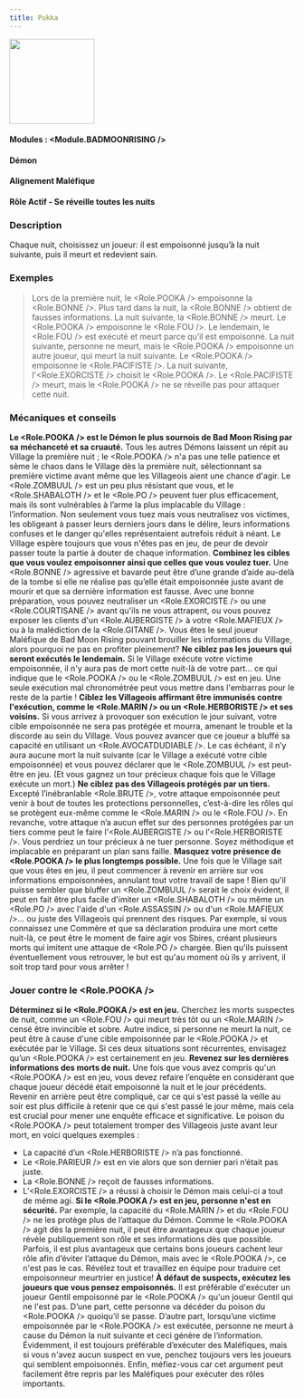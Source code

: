 ```yaml
---
title: Pukka
---
```



<img src='/img/blood-on-the-clocktower/roles/pooka.png' height='150' />

#### Modules : <Module.BADMOONRISING />
#### Démon
#### Alignement Maléfique
#### Rôle Actif - Se réveille toutes les nuits

### Description
Chaque nuit, choisissez un joueur: il est empoisonné jusqu’à la nuit suivante, puis il meurt et redevient sain.

### Exemples
> Lors de la première nuit, le <Role.POOKA /> empoisonne la <Role.BONNE />. Plus tard dans la nuit, la <Role.BONNE />  obtient de fausses informations. La nuit suivante, la <Role.BONNE /> meurt.
> Le <Role.POOKA /> empoisonne le <Role.FOU />. Le lendemain, le <Role.FOU /> est exécuté et meurt parce qu’il est empoisonné. La nuit suivante, personne ne meurt, mais le <Role.POOKA /> empoisonne un autre joueur, qui meurt la nuit suivante.
> Le <Role.POOKA /> empoisonne le <Role.PACIFISTE />. La nuit suivante, l'<Role.EXORCISTE /> choisit le <Role.POOKA />. Le <Role.PACIFISTE /> meurt, mais le <Role.POOKA /> ne se réveille pas pour attaquer cette nuit.

### Mécaniques et conseils

 **Le <Role.POOKA /> est le Démon le plus sournois de Bad Moon Rising par sa méchanceté et sa cruauté.** Tous les autres Démons laissent un répit au Village la première nuit ; le <Role.POOKA /> n'a pas une telle patience et sème le chaos dans le Village dès la première nuit, sélectionnant sa première victime avant même que les Villageois aient une chance d'agir. Le <Role.ZOMBUUL /> est un peu plus résistant que vous, et le <Role.SHABALOTH /> et le <Role.PO /> peuvent tuer plus efficacement, mais ils sont vulnérables à l’arme la plus implacable du Village : l’information. Non seulement vous tuez mais vous neutralisez vos victimes, les obligeant à passer leurs derniers jours dans le délire, leurs informations confuses et le danger qu'elles représentaient autrefois réduit à néant. Le Village espère toujours que vous n'êtes pas en jeu, de peur de devoir passer toute la partie à douter de chaque information.
 **Combinez les cibles que vous voulez empoisonner ainsi que celles que vous voulez tuer.** Une <Role.BONNE /> agressive et bavarde peut être d’une grande d’aide au-delà de la tombe si elle ne réalise pas qu’elle était empoisonnée juste avant de mourir et que sa dernière information est fausse. Avec une bonne préparation, vous pouvez neutraliser un <Role.EXORCISTE /> ou une <Role.COURTISANE /> avant qu'ils ne vous attrapent, ou vous pouvez exposer les clients d'un <Role.AUBERGISTE /> à votre <Role.MAFIEUX /> ou à la malédiction de la <Role.GITANE />. Vous êtes le seul joueur Maléfique de Bad Moon Rising pouvant brouiller les informations du Village, alors pourquoi ne pas en profiter pleinement?
 **Ne ciblez pas les joueurs qui seront exécutés le lendemain.** Si le Village exécute votre victime empoisonnée, il n'y aura pas de mort cette nuit-là de votre part... ce qui indique que le <Role.POOKA /> ou le <Role.ZOMBUUL /> est en jeu.  Une seule exécution mal chronométrée peut vous mettre dans l'embarras pour le reste de la partie !
 **Ciblez les Villageois affirmant être immunisés contre l'exécution, comme le <Role.MARIN /> ou un <Role.HERBORISTE /> et ses voisins.** Si vous arrivez à provoquer son exécution le jour suivant, votre cible empoisonnée ne sera pas protégée et mourra, amenant le trouble et la discorde au sein du Village. Vous pouvez avancer que ce joueur a bluffé sa capacité en utilisant un <Role.AVOCATDUDIABLE />. Le cas échéant, il n’y aura aucune mort la nuit suivante (car le Village a exécuté votre cible empoisonnée) et vous pouvez déclarer que le <Role.ZOMBUUL /> est peut-être en jeu. (Et vous gagnez un tour précieux chaque fois que le Village exécute un mort.)
 **Ne ciblez pas des Villageois protégés par un tiers.** Excepté l’inébranlable <Role.BRUTE />, votre attaque empoisonnée peut venir à bout de toutes les protections personnelles, c’est-à-dire les rôles qui se protègent eux-même comme le <Role.MARIN /> ou le <Role.FOU />. En revanche, votre attaque n’a aucun effet sur des personnes protégées par un tiers comme peut le faire l’<Role.AUBERGISTE /> ou l’<Role.HERBORISTE />. Vous perdriez un tour précieux à ne tuer personne. Soyez méthodique et implacable en préparant un plan sans faille.
 **Masquez votre présence de <Role.POOKA /> le plus longtemps possible.** Une fois que le Village sait que vous êtes en jeu, il peut commencer à revenir en arrière sur vos informations empoisonnées, annulant tout votre travail de sape ! Bien qu'il puisse sembler que bluffer un <Role.ZOMBUUL /> serait le choix évident, il peut en fait être plus facile d'imiter un <Role.SHABALOTH /> ou même un <Role.PO /> avec l'aide d'un <Role.ASSASSIN /> ou d'un <Role.MAFIEUX />... ou juste des Villageois qui prennent des risques. Par exemple, si vous connaissez une Commère et que sa déclaration produira une mort cette nuit-là, ce peut être le moment de faire agir vos Sbires, créant plusieurs morts qui imitent une attaque de <Role.PO /> chargée. Bien qu'ils puissent éventuellement vous retrouver, le but est qu'au moment où ils y arrivent, il soit trop tard pour vous arrêter !

### Jouer contre le <Role.POOKA />
 **Déterminez si le <Role.POOKA /> est en jeu.** Cherchez les morts suspectes de nuit, comme un <Role.FOU /> qui meurt très tôt ou un <Role.MARIN /> censé être invincible et sobre. Autre indice, si personne ne meurt la nuit, ce peut être à cause d'une cible empoisonnée par le <Role.POOKA /> et exécutée par le Village. Si ces deux situations sont récurrentes, envisagez qu’un <Role.POOKA /> est certainement en jeu.
 **Revenez sur les dernières informations des morts de nuit.** Une fois que vous avez compris qu'un <Role.POOKA /> est en jeu, vous devez refaire l’enquête en considérant que chaque joueur décédé était empoisonné la nuit et le jour précédents. Revenir en arrière peut être compliqué, car ce qui s'est passé la veille au soir est plus difficile à retenir que ce qui s'est passé le jour même, mais cela est crucial pour mener une enquête efficace et significative. Le poison du <Role.POOKA /> peut totalement tromper des Villageois juste avant leur mort, en voici quelques exemples :
- La capacité d’un <Role.HERBORISTE /> n’a pas fonctionné.
- Le <Role.PARIEUR /> est en vie alors que son dernier pari n’était pas juste.
- La <Role.BONNE /> reçoit de fausses informations.
- L’<Role.EXORCISTE /> a réussi à choisir le Démon mais celui-ci a tout de même agi.
 **Si le <Role.POOKA /> est en jeu, personne n'est en sécurité.** Par exemple, la capacité du <Role.MARIN /> et du <Role.FOU /> ne les protège plus de l’attaque du Démon. Comme le <Role.POOKA /> agit dès la première nuit, il peut être avantageux que chaque joueur révèle publiquement son rôle et ses informations dès que possible. Parfois, il est plus avantageux que certains bons joueurs cachent leur rôle afin d’éviter l’attaque du Démon, mais avec le <Role.POOKA />, ce n'est pas le cas. Révélez tout et travaillez en équipe pour traduire cet empoisonneur meurtrier en justice!
 **À défaut de suspects, exécutez les joueurs que vous pensez empoisonnés.** Il est préférable d'exécuter un joueur Gentil empoisonné par le <Role.POOKA /> qu'un joueur Gentil qui ne l'est pas. D’une part, cette personne va décéder du poison du <Role.POOKA /> quoiqu’il se passe. D’autre part, lorsqu’une victime empoisonnée par le <Role.POOKA /> est exécutée, personne ne meurt à cause du Démon la nuit suivante et ceci génère de l’information. Évidemment, il est toujours préférable d’exécuter des Maléfiques, mais si vous n'avez aucun suspect en vue, penchez toujours vers les joueurs qui semblent empoisonnés. Enfin, méfiez-vous car cet argument peut facilement être repris par les Maléfiques pour exécuter des rôles importants.

